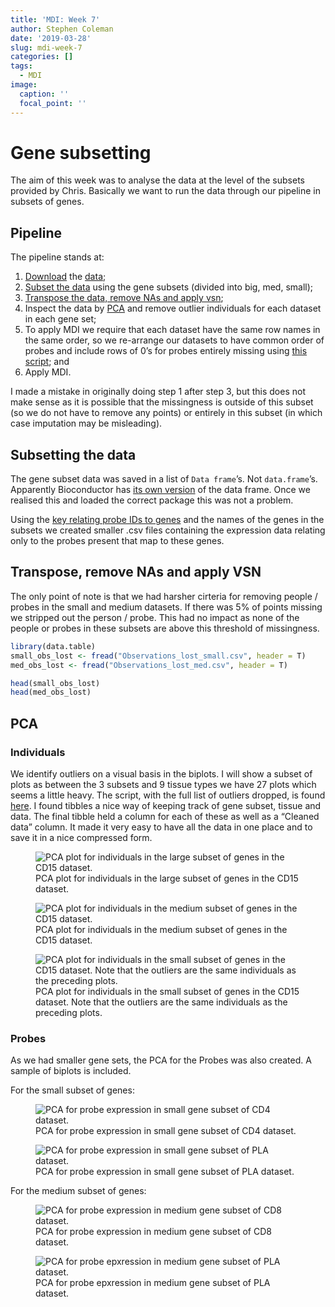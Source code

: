 ```yaml
---
title: 'MDI: Week 7'
author: Stephen Coleman
date: '2019-03-28'
slug: mdi-week-7
categories: []
tags:
  - MDI
image:
  caption: ''
  focal_point: ''
---
```


# Gene subsetting

The aim of this week was to analyse the data at the level of the subsets provided by Chris. Basically we want to run the data through our pipeline in subsets of genes. 

## Pipeline
The pipeline stands at:

1. [Download](https://github.com/stcolema/ra_chris_wallace/blob/master/Data_prep/download_data.R) the [data](http://139.165.108.18/srv/genmol/permanent/1be6993fe41c12a051c9244d67c91da2be49e5dd26a6cd79f442bc006971e2ef/CEDAR_GE/GE_Corr/crohn-index.html);
2. [Subset the data](https://github.com/stcolema/ra_chris_wallace/blob/master/Data_prep/gene_subsetter_original_data.R) using the gene subsets (divided into big, med, small);
3. [Transpose the data, remove NAs and apply vsn](https://github.com/stcolema/ra_chris_wallace/blob/master/Data_prep/matrix_transposer.R);
4. Inspect the data by [PCA](https://github.com/stcolema/ra_chris_wallace/blob/master/Data_prep/pca_outlier_finding_gene_subsets.R) and remove outlier individuals for each dataset in each gene set;
5. To apply MDI we require that each dataset have the same row names in the same order, so we re-arrange our datasets to have common order of probes and include rows of 0's for probes entirely missing using [this script](https://github.com/stcolema/ra_chris_wallace/blob/master/Data_prep/finad_all_probe_ids.R); and
6. Apply MDI.

I made a mistake in originally doing step 1 after step 3, but this does not make sense as it is possible that the missingness is outside of this subset (so we do not have to remove any points) or entirely in this subset (in which case imputation may be misleading).

## Subsetting the data
The gene subset data was saved in a list of `Data frame`'s. Not `data.frame`'s. Apparently Bioconductor has [its own version](https://bioconductor.org/packages/release/bioc/html/S4Vectors.html) of the data frame. Once we realised this and loaded the correct package this was not a problem.

Using the [key relating probe IDs to genes](http://139.165.108.18/srv/genmol/permanent/1be6993fe41c12a051c9244d67c91da2be49e5dd26a6cd79f442bc006971e2ef/CEDAR_GE/Probes_good_reanno_31137_TSS.txt) and the names of the genes in the subsets we created smaller .csv files containing the expression data relating only to the probes present that map to these genes.

## Transpose, remove NAs and apply VSN
The only point of note is that we had harsher cirteria for removing people / probes in the small and medium datasets. If there was 5% of points missing we stripped out the person / probe. This had no impact as none of the people or probes in these subsets are above this threshold of missingness.

```r
library(data.table)
small_obs_lost <- fread("Observations_lost_small.csv", header = T)
med_obs_lost <- fread("Observations_lost_med.csv", header = T)

head(small_obs_lost)
head(med_obs_lost)
```

## PCA

### Individuals

We identify outliers on a visual basis in the biplots. I will show a subset of plots as between the 3 subsets and 9 tissue types we have 27 plots which seems a little heavy. The script, with the full list of outliers dropped, is found [here](https://github.com/stcolema/ra_chris_wallace/blob/master/Data_prep/pca_outlier_finding_gene_subsets.R). I found tibbles a nice way of keeping track of gene subset, tissue and data. The final tibble held a column for each of these as well as a "Cleaned data" column. It made it very easy to have all the data in one place and to save it in a nice compressed form. 

![PCA plot for individuals in the large subset of genes in the CD15 dataset.](/post/week-7/2019-03-28-mdi-week-7_files/Big_gene_subset_CD15)

![PCA plot for individuals in the medium subset of genes in the CD15 dataset.](/post/week-7/2019-03-28-mdi-week-7_files/Med_gene_subset_CD15)

![PCA plot for individuals in the small subset of genes in the CD15 dataset. Note that the outliers are the same individuals as the preceding plots.](/post/week-7/2019-03-28-mdi-week-7_files/Small_gene_subset_CD15)

### Probes
As we had smaller gene sets, the PCA for the Probes was also created. A sample of biplots is included.

For the small subset of genes:

![PCA for probe expression in small gene subset of CD4 dataset.](/post/week-7/2019-03-28-mdi-week-7_files/Small_gene_subset_CD4_Probes)


![PCA for probe expression in small gene subset of PLA dataset.](/post/week-7/2019-03-28-mdi-week-7_files/Small_gene_subset_PLA_Probes)


For the medium subset of genes:

![PCA for probe expression in medium gene subset of CD8 dataset.](/post/week-7/2019-03-28-mdi-week-7_files/Med_gene_subset_CD8_Probes)


![PCA for probe epxression in medium gene subset of PLA dataset.](/post/week-7/2019-03-28-mdi-week-7_files/Med_gene_subset_PLA_Probes)
